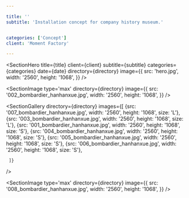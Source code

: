 ```yaml
---

title: ''
subtitle: 'Installation concept for company history museum.'


categories: ['Concept']
client: 'Moment Factory'

---
```



<SectionHero 
title={title} 
client={client} 
subtitle={subtitle}
categories={categories}
date={date}
directory={directory}
image={{
    src: 'hero.jpg',
    width: '2560',
    height: '1068',
}}
/>



<SectionDetail
title='Synopsis'
detail='Moment Factory contacted me to design a principal element in a permanent installation for Bombardier. The brief was to come up with a visual representation for a timeline.'
 />


<SectionImage
type='max'
directory={directory}
image={{
    src: '002_bombardier_hanhanxue.jpg',
    width: '2560',
    height: '1068',
}}
/>


<SectionDetail
title='Styleframes'
detail='The timeline unfolds in the form of an abstract structure inspired by architecture from Mies. The structure levitates above a grid reminiscent of a runway. Particles stream underneath representing the perpetual flow of time.'
 />




<SectionGallery
directory={directory}
images={[
     {src: '007_bombardier_hanhanxue.jpg', width: '2560', height: '1068', size: 'L'},
     {src: '003_bombardier_hanhanxue.jpg', width: '2560', height: '1068', size: 'L'},
    {src: '001_bombardier_hanhanxue.jpg', width: '2560', height: '1068', size: 'S'},
    {src: '004_bombardier_hanhanxue.jpg', width: '2560', height: '1068', size: 'S'},
    {src: '005_bombardier_hanhanxue.jpg', width: '2560', height: '1068', size: 'S'},
    {src: '006_bombardier_hanhanxue.jpg', width: '2560', height: '1068', size: 'S'},
     
     
     ]}
 />


<SectionImage
type='max'
directory={directory}
image={{
    src: '008_bombardier_hanhanxue.jpg',
    width: '2560',
    height: '1068',
}}
/>